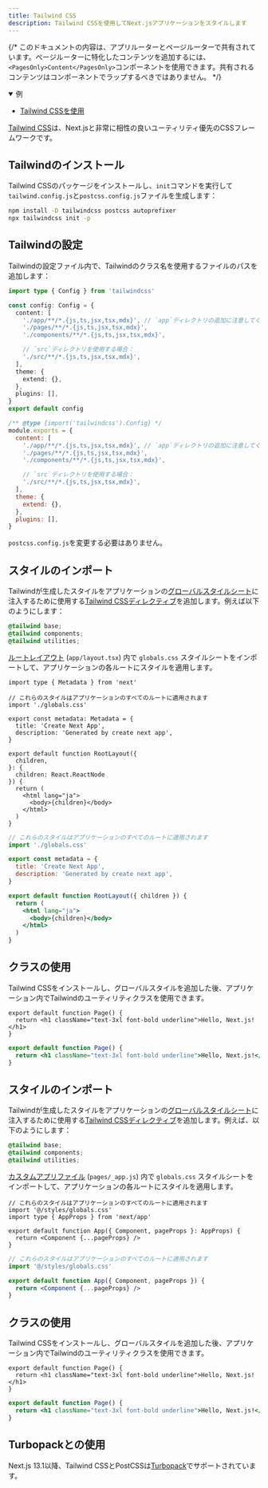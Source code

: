 ```yaml
---
title: Tailwind CSS
description: Tailwind CSSを使用してNext.jsアプリケーションをスタイルします
---
```


{/* このドキュメントの内容は、アプリルーターとページルーターで共有されています。ページルーターに特化したコンテンツを追加するには、`<PagesOnly>Content</PagesOnly>`コンポーネントを使用できます。共有されるコンテンツはコンポーネントでラップするべきではありません。 */}

<PagesOnly>

<details open>
  <summary>例</summary>

- [Tailwind CSSを使用](https://github.com/vercel/next.js/tree/canary/examples/with-tailwindcss)

</details>

</PagesOnly>

[Tailwind CSS](https://tailwindcss.com/)は、Next.jsと非常に相性の良いユーティリティ優先のCSSフレームワークです。

## Tailwindのインストール

Tailwind CSSのパッケージをインストールし、`init`コマンドを実行して`tailwind.config.js`と`postcss.config.js`ファイルを生成します：

```bash filename="Terminal"
npm install -D tailwindcss postcss autoprefixer
npx tailwindcss init -p
```

## Tailwindの設定

Tailwindの設定ファイル内で、Tailwindのクラス名を使用するファイルのパスを追加します：

```ts filename="tailwind.config.ts" switcher
import type { Config } from 'tailwindcss'

const config: Config = {
  content: [
    './app/**/*.{js,ts,jsx,tsx,mdx}', // `app`ディレクトリの追加に注意してください
    './pages/**/*.{js,ts,jsx,tsx,mdx}',
    './components/**/*.{js,ts,jsx,tsx,mdx}',

    // `src`ディレクトリを使用する場合：
    './src/**/*.{js,ts,jsx,tsx,mdx}',
  ],
  theme: {
    extend: {},
  },
  plugins: [],
}
export default config
```

```js filename="tailwind.config.js" switcher
/** @type {import('tailwindcss').Config} */
module.exports = {
  content: [
    './app/**/*.{js,ts,jsx,tsx,mdx}', // `app`ディレクトリの追加に注意してください
    './pages/**/*.{js,ts,jsx,tsx,mdx}',
    './components/**/*.{js,ts,jsx,tsx,mdx}',

    // `src`ディレクトリを使用する場合：
    './src/**/*.{js,ts,jsx,tsx,mdx}',
  ],
  theme: {
    extend: {},
  },
  plugins: [],
}
```

`postcss.config.js`を変更する必要はありません。

<AppOnly>

## スタイルのインポート

Tailwindが生成したスタイルをアプリケーションの[グローバルスタイルシート](/docs/app/building-your-application/styling/css#global-styles)に注入するために使用する[Tailwind CSSディレクティブ](https://tailwindcss.com/docs/functions-and-directives#directives)を追加します。例えば以下のようにします：

```css filename="app/globals.css"
@tailwind base;
@tailwind components;
@tailwind utilities;
```

[ルートレイアウト](/docs/app/building-your-application/routing/layouts-and-templates#root-layout-required) (`app/layout.tsx`) 内で `globals.css` スタイルシートをインポートして、アプリケーションの各ルートにスタイルを適用します。

```tsx filename="app/layout.tsx" switcher
import type { Metadata } from 'next'

// これらのスタイルはアプリケーションのすべてのルートに適用されます
import './globals.css'

export const metadata: Metadata = {
  title: 'Create Next App',
  description: 'Generated by create next app',
}

export default function RootLayout({
  children,
}: {
  children: React.ReactNode
}) {
  return (
    <html lang="ja">
      <body>{children}</body>
    </html>
  )
}
```

```jsx filename="app/layout.js" switcher
// これらのスタイルはアプリケーションのすべてのルートに適用されます
import './globals.css'

export const metadata = {
  title: 'Create Next App',
  description: 'Generated by create next app',
}

export default function RootLayout({ children }) {
  return (
    <html lang="ja">
      <body>{children}</body>
    </html>
  )
}
```

## クラスの使用

Tailwind CSSをインストールし、グローバルスタイルを追加した後、アプリケーション内でTailwindのユーティリティクラスを使用できます。

```tsx filename="app/page.tsx" switcher
export default function Page() {
  return <h1 className="text-3xl font-bold underline">Hello, Next.js!</h1>
}
```

```jsx filename="app/page.js" switcher
export default function Page() {
  return <h1 className="text-3xl font-bold underline">Hello, Next.js!</h1>
}
```

</AppOnly>

<PagesOnly>

## スタイルのインポート

Tailwindが生成したスタイルをアプリケーションの[グローバルスタイルシート](/docs/pages/building-your-application/styling/css-modules#global-styles)に注入するために使用する[Tailwind CSSディレクティブ](https://tailwindcss.com/docs/functions-and-directives#directives)を追加します。例えば、以下のようにします：

```css filename="styles/globals.css"
@tailwind base;
@tailwind components;
@tailwind utilities;
```

[カスタムアプリファイル](/docs/pages/building-your-application/routing/custom-app) (`pages/_app.js`) 内で `globals.css` スタイルシートをインポートして、アプリケーションの各ルートにスタイルを適用します。

```tsx filename="pages/_app.tsx" switcher
// これらのスタイルはアプリケーションのすべてのルートに適用されます
import '@/styles/globals.css'
import type { AppProps } from 'next/app'

export default function App({ Component, pageProps }: AppProps) {
  return <Component {...pageProps} />
}
```

```jsx filename="pages/_app.js" switcher
// これらのスタイルはアプリケーションのすべてのルートに適用されます
import '@/styles/globals.css'

export default function App({ Component, pageProps }) {
  return <Component {...pageProps} />
}
```

## クラスの使用

Tailwind CSSをインストールし、グローバルスタイルを追加した後、アプリケーション内でTailwindのユーティリティクラスを使用できます。

```tsx filename="pages/index.tsx" switcher
export default function Page() {
  return <h1 className="text-3xl font-bold underline">Hello, Next.js!</h1>
}
```

```jsx filename="pages/index.js" switcher
export default function Page() {
  return <h1 className="text-3xl font-bold underline">Hello, Next.js!</h1>
}
```

</PagesOnly>

## Turbopackとの使用

Next.js 13.1以降、Tailwind CSSとPostCSSは[Turbopack](https://turbo.build/pack/docs/features/css#tailwind-css)でサポートされています。